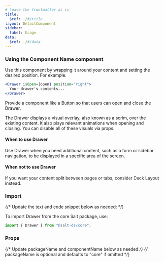 ```yaml
---
# Leave the frontmatter as is
title:
  $ref: ./#/title
layout: DetailComponent
sidebar:
  label: Usage
data:
  $ref: ./#/data
---
```


### Using the Component Name component

Use this component by wrapping it around your content and setting the desired position. For example:

```jsx
<Drawer isOpen={open} position="right">
  Your drawer's contents...
</Drawer>
```

Provide a component like a Button so that users can open and close the Drawer.

The Drawer displays a visual overlay, also known as a scrim, over the existing content. It also plays relevant animations when opening and closing. You can disable all of these visuals via props.

#### When to use Drawer

Use Drawer when you need additional content, such as a form or sidebar navigation, to be displayed in a specific area of the screen.

#### When not to use Drawer

If you want your content split between pages or tabs, consider Deck Layout instead.

### Import

{/* Update the text and code snippet below as needed: */}

To import Drawer from the core Salt package, use:

```js
import { Drawer } from "@salt-ds/core";
```

### Props

{/* Update packageName and componentName below as needed */}
{/* packageName is optional and defaults to "core" if omitted */}

<PropsTable packageName="core" componentName="Drawer" />
